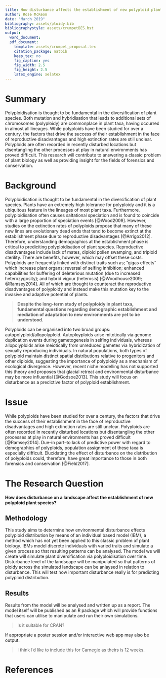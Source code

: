 ```yaml
---
title: How disturbance affects the establishment of new polyploid plant species
author: Rose McKeon
date: "March 2019"
bibliography: assets/ploidy.bib
bibliographystyle: assets/crumpetBES.bst
output: 
  word_document:
  pdf_document:
    template: assets/crumpet_proposal.tex
    citation_package: natbib
    keep_tex: no
    fig_caption: yes
    fig_width: 2.5
    fig_height: 2.5
    latex_engine: xelatex
---
```



# Summary

Polyploidisation is thought to be fundamental in the diversification of plant species. Both mutation and hybridisation that leads to additional sets of chromosomes (polyploidy) are commonplace in plant taxa, having occurred in almost all lineages. While polyploids have been studied for over a century, the factors that drive the success of their establishment in the face of reproductive disadvantages and high extinction rates are still unclear. Polyploids are often recorded in recently disturbed locations but disentangling the other processes at play in natural environments has proved difficult. This research will contribute to answering a classic problem of plant biology as well as providing insight for the fields of forensics and conservation.

# Background

Polyploidisation is thought to be fundamental in the diversification of plant species. Plants have an extremely high tolerance for polyploidy and it is a ubiquitous feature in the lineages of most plant taxa. Furthermore, polyploidisation often causes saltational speciation and is found to coincide with a large proportion of speciation events [@Wood2009]. However, studies on the extinction rates of polyploids propose that many of these new lines are evolutionary dead ends that tend to become extinct at the establishment phase due to reproductive disadvantages [@Arrigo2012]. Therefore, understanding demographics at the establishment phase is critical to prediciting polyploidisation of plant species. Reproductive disadvantages include lack of mates, diploid pollen swamping, and triploid sterility. There are benefits, however, which may offset these costs. Polyploids are frequently linked with distinct traits such as; "gigas effects" which increase plant organs; reversal of selfing inhibition; enhanced capabilities for buffering of deleterious mutation (due to increased heterozygosity); and hybrid vigour (heterosis) [@Woodhouse2009; @Ramsey2014]. All of which are thought to counteract the reproductive disadvantages of polyploidy and instead make this mutation key to the invasive and adaptive potential of plants. 

>**Despite the long-term study of polyploidy in plant taxa, fundamental questions regarding demographic establishment and mediation of adaptation to new environments are yet to be understood**. 

Polyploids can be organised into two broad groups: autopolyploid/allopolyploid. Autoployploids arise mitotically via genome duplication events during gametogenesis in selfing individuals, whereas allopolyploids arise meiotically from unreduced gametes via hybridization of sexually reproducing individuals. In natural populations, both types of polyploid maintain distinct spatial distributions relative to progenitors and other diploids, suggesting the importance of polyploidy as a mechanism of ecological divergence. However, recent niche modelling has not supported this theory and proposes that glacial retreat and environmental disturbance may be more influential [@Godsoe2013]. This study will focus on disturbance as a predictive factor of polyploid establishment.

# Issue

While polyploids have been studied for over a century, the factors that drive the success of their establishment in the face of reproductive disadvantages and high extinction rates are still unclear. Polyploids are often recorded in recently disturbed locations but disentangling the other processes at play in natural environments has proved difficult [@Ramsey2014]. Due--in part--to lack of predictive power with regard to demographics of polyploids, population assignment of these taxa is especially difficult. Elucidating the effect of disturbance on the distribution of polyploids could, therefore, have great importance to those in both forensics and conservation [@Field2017].  


# The Research Question

**How does disturbance on a landscape affect the establishment of new polyploid plant species?**

## Methodology

This study aims to determine how environmental disturbance effects polyploid distribution by means of an individual based model (IBM), a method which has not yet been applied to this classic problem of plant biology. IBMs model discrete individuals with varied traits and simulate a given process so that resulting patterns can be analysed. The model we will create will simulate plant diversification via polyploidisation over time. Disturbance level of the landscape will be manipulated so that patterns of ploidy across the simulated landscape can be anlaysed in relation to disturbance. This will test how important disturbance really is for predicting polyploid distribution.


## Results

Results from the model will be analysed and written up as a report. The model itself will be published as an R package which will provide functions that users can utilise to manipulate and run their own simulations. 

>Is it suitable for CRAN?

If appropriate a poster session and/or interactive web app may also be output.

>I think I'd like to include this for Carnegie as theirs is 12 weeks.


# References


